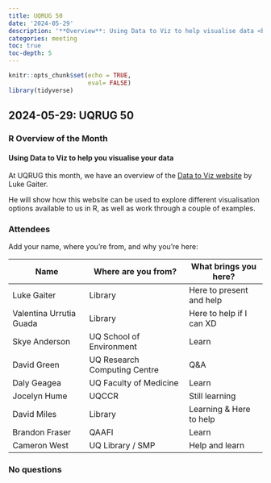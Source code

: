 ```yaml
---
title: UQRUG 50
date: '2024-05-29'
description: '**Overview**: Using Data to Viz to help visualise data <br /> **Questions**: NA'
categories: meeting
toc: true
toc-depth: 5
---
```


```r
knitr::opts_chunk$set(echo = TRUE,
                      eval= FALSE)
library(tidyverse)

```

## 2024-05-29: UQRUG 50

### R Overview of the Month

#### Using Data to Viz to help you visualise your data

At UQRUG this month, we have an overview of the <a href="https://www.data-to-viz.com/">Data to Viz website</a> by Luke Gaiter.

He will show how this website can be used to explore different visualisation options available to us in R, as well as work through a couple of examples.

### Attendees
Add your name, where you're from, and why you're here:

| Name | Where are you from? | What brings you here? |
|--------|--------|--------|
| Luke Gaiter | Library | Here to present and help|
|Valentina Urrutia Guada|Library|Here to help if I can XD|
| Skye Anderson | UQ School of Environment | Learn
|David Green|UQ Research Computing Centre|Q&A|
|Daly Geagea | UQ Faculty of Medicine| Learn|
|Jocelyn Hume|UQCCR|Still learning|
|David Miles|Library|Learning & Here to help|
|Brandon Fraser|QAAFI|Learn
|Cameron West | UQ Library / SMP | Help and learn|

### No questions
